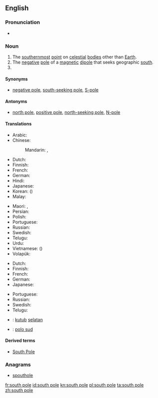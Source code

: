{{also|South Pole}}
==English==

===Pronunciation===
* {{audio|en-us-south_pole.ogg|Audio (US)|lang=en}}

===Noun===
{{en-noun|head=[[south]] [[pole]]}}

# The [[southernmost]] [[point]] on [[celestial]] [[body|bodies]] other than [[Earth]].
# The [[negative]] [[pole]] of a [[magnetic]] [[dipole]] that seeks geographic [[south]].
# {{alternative form of|South Pole|lang=en}}

====Synonyms====
* {{sense|negative magnetic pole}} [[negative pole]], [[south-seeking pole]], [[S-pole]]

====Antonyms====
* {{sense|negative magnetic pole}} [[north pole]], [[positive pole]], [[north-seeking pole]], [[N-pole]]

====Translations====
{{trans-top|the southernmost point on a celestial body}}
* Arabic: {{t|ar|القطب الجنوبي|m|tr=al-quṭb al-janūbiyy|sc=Arab}}
* Chinese:
*: Mandarin: {{t+|cmn|南極|sc=Hani}}, {{t+|cmn|南极|tr=nánjí|sc=Hani}}
* Dutch: {{t+|nl|zuidpool|m}}
* Finnish: {{t+|fi|etelänapa}}
* French: {{t+|fr|pôle Sud|m}}
* German: {{t+|de|Südpol|m}}
* Hindi: {{t|hi|दक्षिणी ध्रुव|tr=dakṣiṇī dhruv|sc=Deva}}
* Japanese: {{t+|ja|南極|tr=なんきょく, nankyoku|sc=Jpan}}
* Korean: {{t+|ko|남극|sc=Kore}} ({{t+|ko|南極|sc=Kore}})
* Malay: {{t|ms|kutub selatan}}
{{trans-mid}}
* Maori: {{t|mi|pito tonga}}, {{t|mi|pito ki te tonga}}
* Persian: {{t|fa|قطب جنوب|tr=qotb-e jonub}}
* Polish: {{t|pl|biegun południowy|m}}
* Portuguese: {{t|pt|polo sul|m}}
* Russian: {{t|ru|южный полюс|m|tr=júžnyj póljus|sc=Cyrl}}
* Swedish: {{t+|sv|sydpol|c}}
* Telugu: {{t|te|దక్షిణ దృవం|tr=dakshiNa druvam}}
* Urdu: {{t|ur|قطب جنوبی|m|tr=qutab janūbī|sc=ur-Arab}}
* Vietnamese: {{t+|vi|nam cực}} ({{t|vi|南極}})
* Volapük: {{t+|vo|sulüdapov}}
{{trans-bottom}}

{{trans-top|negative magnetic pole}}
* Dutch: {{t+|nl|zuidpool|m}}
* Finnish: {{t+|fi|etelänapa}}
* French: {{t+|fr|pôle sud|m}}
* German: {{t+|de|Südpol|m}}
* Japanese: {{t|ja|Ｓ極|tr=esu-kyoku|sc=Jpan}}
{{trans-mid}}
* Portuguese: {{t|pt|polo sul|m}}
* Russian: {{t|ru|южный полюс|m|tr=júžnyj póljus|sc=Cyrl}}
* Swedish: {{t+|sv|sydpol|c}}
* Telugu: {{t|te|దక్షిణ దృవం|tr=dakshiNa druvam}}
{{trans-bottom}}

{{checktrans-top}}
<!--don't give the translation for South Pole!-->
* {{ttbc|id}}: [[kutub]] [[selatan]]
* {{ttbc|ia}}: [[polo sud]]
{{checktrans-bottom}}

====Derived terms====
* [[South Pole]]

===Anagrams===
* [[spouthole#English|spouthole]]

[[fr:south pole]]
[[id:south pole]]
[[kn:south pole]]
[[pl:south pole]]
[[ta:south pole]]
[[zh:south pole]]
